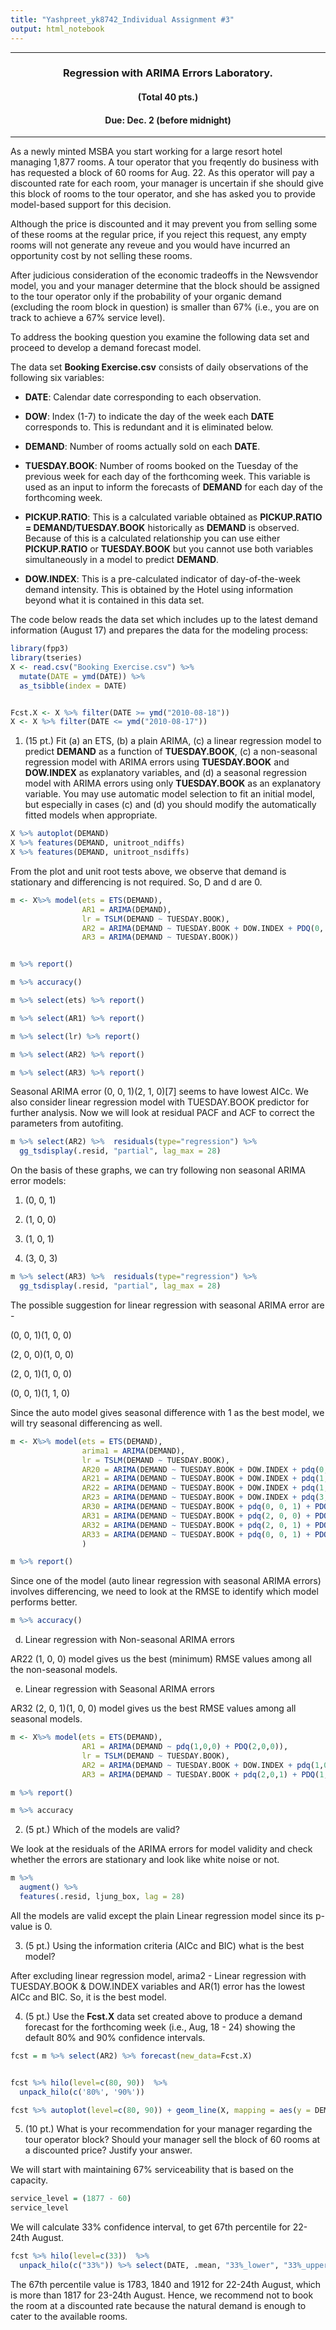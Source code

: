 ```yaml
---
title: "Yashpreet_yk8742_Individual Assignment #3"
output: html_notebook
---
```

***
<center> 
### Regression with ARIMA Errors Laboratory.
#### (Total 40 pts.)
#### Due: Dec. 2 (before midnight)
</center>
***

As a newly minted MSBA you start working for a large resort hotel managing 1,877 rooms.  A tour operator that you freqently do business with has requested a block of 60 rooms for Aug. 22.  As this operator will pay a discounted rate for each room, your manager is uncertain if she should give this block of rooms to the tour operator, and she  has asked you to provide model-based support for this decision.

Although the price is discounted and it may prevent you from selling some of these rooms at the regular price, if you reject this request, any empty rooms will not generate any reveue and you would have incurred an opportunity cost by not selling these rooms.

After judicious consideration of the economic tradeoffs in the Newsvendor model, you and your manager determine that the block should be assigned to the tour operator only if the probability of your organic demand (excluding the room block in question) is smaller than 67% (i.e., you are on track to achieve a 67% service level).

To address the booking question you examine the following data set and proceed to develop a demand forecast model.



The data set **Booking Exercise.csv** consists of daily observations of the following six variables:

* **DATE**: Calendar date corresponding to each observation.

* **DOW**: Index (1-7) to indicate the day of the week each **DATE** corresponds to. This is redundant and it is eliminated below.

* **DEMAND**: Number of rooms actually sold on each **DATE**.

* **TUESDAY.BOOK**: Number of rooms booked on the Tuesday of the previous week for each day of the forthcoming week.  This variable is used as an input to inform the forecasts of **DEMAND** for each day of the forthcoming week.

* **PICKUP.RATIO**: This is a calculated variable obtained as **PICKUP.RATIO = DEMAND/TUESDAY.BOOK** historically as **DEMAND** is observed. Because of this is a calculated relationship you can use either **PICKUP.RATIO** or **TUESDAY.BOOK** but you cannot use both variables simultaneously in a model to predict **DEMAND**. 

* **DOW.INDEX**: This is a pre-calculated indicator of day-of-the-week demand intensity.  This is obtained by the Hotel using information beyond what it is contained in this data set.

The code below reads the data set which includes up to the latest demand information (August 17) and prepares the data for the modeling process:

```r
library(fpp3)
library(tseries)
X <- read.csv("Booking Exercise.csv") %>%
  mutate(DATE = ymd(DATE)) %>%
  as_tsibble(index = DATE)


Fcst.X <- X %>% filter(DATE >= ymd("2010-08-18"))
X <- X %>% filter(DATE <= ymd("2010-08-17"))
```


1. (15 pt.) Fit (a) an ETS, (b) a plain ARIMA, (c) a linear regression model to predict **DEMAND** as a function of **TUESDAY.BOOK**, (c) a non-seasonal regression model with ARIMA errors using **TUESDAY.BOOK** and **DOW.INDEX** as explanatory variables, and (d) a seasonal regression model with ARIMA errors using only **TUESDAY.BOOK** as an explanatory variable.  You may use automatic model selection to fit an initial model, but especially in cases (c) and (d) you should modify the automatically fitted models when appropriate.

```r
X %>% autoplot(DEMAND)
X %>% features(DEMAND, unitroot_ndiffs)
X %>% features(DEMAND, unitroot_nsdiffs)

```
From the plot and unit root tests above, we observe that demand is stationary and differencing is not required. So, D and d are 0.

```r
m <- X%>% model(ets = ETS(DEMAND), 
                AR1 = ARIMA(DEMAND),
                lr = TSLM(DEMAND ~ TUESDAY.BOOK),
                AR2 = ARIMA(DEMAND ~ TUESDAY.BOOK + DOW.INDEX + PDQ(0, 0, 0)),
                AR3 = ARIMA(DEMAND ~ TUESDAY.BOOK))


m %>% report()

```

```r
m %>% accuracy()

```

```r

m %>% select(ets) %>% report()

```


```r
m %>% select(AR1) %>% report()

```


```r

m %>% select(lr) %>% report()

```


```r

m %>% select(AR2) %>% report()

```

```r

m %>% select(AR3) %>% report()

```
Seasonal ARIMA error (0, 0, 1)(2, 1, 0)[7] seems to have lowest AICc. We also consider linear regression model with TUESDAY.BOOK predictor  for further analysis. Now we will look at residual PACF and ACF to correct the parameters from autofiting.

```r
m %>% select(AR2) %>%  residuals(type="regression") %>% 
  gg_tsdisplay(.resid, "partial", lag_max = 28)
```
On the basis of these graphs, we can try following non seasonal ARIMA error models:

1. (0, 0, 1)

2. (1, 0, 0)

3. (1, 0, 1)

4. (3, 0, 3)





```r

m %>% select(AR3) %>%  residuals(type="regression") %>% 
  gg_tsdisplay(.resid, "partial", lag_max = 28)

```
The possible suggestion for linear regression with seasonal ARIMA error are -

(0, 0, 1)(1, 0, 0)

(2, 0, 0)(1, 0, 0)

(2, 0, 1)(1, 0, 0)

(0, 0, 1)(1, 1, 0)

Since the auto model gives seasonal difference with 1 as the best model, we will try seasonal differencing as well.

```r
m <- X%>% model(ets = ETS(DEMAND), 
                arima1 = ARIMA(DEMAND),
                lr = TSLM(DEMAND ~ TUESDAY.BOOK),
                AR20 = ARIMA(DEMAND ~ TUESDAY.BOOK + DOW.INDEX + pdq(0, 0, 1) + PDQ(0, 0, 0)),
                AR21 = ARIMA(DEMAND ~ TUESDAY.BOOK + DOW.INDEX + pdq(1, 0, 0) + PDQ(0, 0, 0)),
                AR22 = ARIMA(DEMAND ~ TUESDAY.BOOK + DOW.INDEX + pdq(1, 0, 1) + PDQ(0, 0, 0)),
                AR23 = ARIMA(DEMAND ~ TUESDAY.BOOK + DOW.INDEX + pdq(3, 0, 3) + PDQ(0, 0, 0)),
                AR30 = ARIMA(DEMAND ~ TUESDAY.BOOK + pdq(0, 0, 1) + PDQ(1, 0, 0)),
                AR31 = ARIMA(DEMAND ~ TUESDAY.BOOK + pdq(2, 0, 0) + PDQ(1, 0, 0)),
                AR32 = ARIMA(DEMAND ~ TUESDAY.BOOK + pdq(2, 0, 1) + PDQ(1, 0, 0)),
                AR33 = ARIMA(DEMAND ~ TUESDAY.BOOK + pdq(0, 0, 1) + PDQ(1, 1, 0))
                )

m %>% report()
```
Since one of the model (auto linear regression with seasonal ARIMA errors) involves differencing, we need to look at the RMSE to identify which model performs better.

```r
m %>% accuracy()

```
d) Linear regression with Non-seasonal ARIMA errors

AR22 (1, 0, 0) model gives us the best (minimum) RMSE values among all the non-seasonal models.

e) Linear regression with Seasonal ARIMA errors

AR32 (2, 0, 1)(1, 0, 0) model gives us the best RMSE values among all seasonal models.

```r
m <- X%>% model(ets = ETS(DEMAND), 
                AR1 = ARIMA(DEMAND ~ pdq(1,0,0) + PDQ(2,0,0)),
                lr = TSLM(DEMAND ~ TUESDAY.BOOK),
                AR2 = ARIMA(DEMAND ~ TUESDAY.BOOK + DOW.INDEX + pdq(1,0,0) + PDQ(0, 0, 0)),
                AR3 = ARIMA(DEMAND ~ TUESDAY.BOOK + pdq(2,0,1) + PDQ(1, 0, 0)))
```


```r
m %>% report()
```

```r
m %>% accuracy

```


2. (5 pt.) Which of the models are valid?

We look at the residuals of the ARIMA errors for model validity and check whether the errors are stationary and look like white noise or not.
```r
m %>% 
  augment() %>%
  features(.resid, ljung_box, lag = 28)
```

All the models are valid except the plain Linear regression model since its p-value is 0.


3. (5 pt.) Using the information criteria (AICc and BIC) what is the best model?

After excluding linear regression model,  arima2 - Linear regression with TUESDAY.BOOK & DOW.INDEX variables and AR(1) error has the lowest AICc and BIC. So, it is the best model.

4. (5 pt.) Use the **Fcst.X** data set created above to produce a demand forecast for the forthcoming week (i.e., Aug, 18 - 24) showing the default 80% and 90% confidence intervals.

```r
fcst = m %>% select(AR2) %>% forecast(new_data=Fcst.X)


fcst %>% hilo(level=c(80, 90))  %>%
  unpack_hilo(c('80%', '90%'))

```
```r
fcst %>% autoplot(level=c(80, 90)) + geom_line(X, mapping = aes(y = DEMAND))
```

5. (10 pt.) What is your recommendation for your manager regarding the tour operator block?  Should your manager sell the block of 60 rooms at a discounted price?  Justify your answer.

We will start with maintaining 67% serviceability that is based on the capacity. 

```r
service_level = (1877 - 60)
service_level
```
We will calculate 33% confidence interval, to get 67th percentile for 22-24th August.

```r
fcst %>% hilo(level=c(33))  %>%
  unpack_hilo(c("33%")) %>% select(DATE, .mean, "33%_lower", "33%_upper") %>% filter(DATE >= "2010-08-22")
```
The 67th percentile value is 1783, 1840 and 1912 for 22-24th August, which is more than 1817 for 23-24th August. Hence, we recommend not to book the room at a discounted rate because the natural demand is enough to cater to the available rooms.
